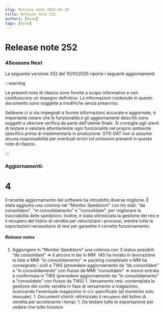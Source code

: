 ```yaml
---
slug: Release note 2025-01-10
title: Release note 252
authors: [4sne]
tags: [4sne]
---
```


# Release note 252

### 4Seasons Next

La seguente versione 252 del 10/01/2025 riporta i seguenti aggiornamenti

:::warning

Le presenti note di rilascio sono fornite a scopo informativo e non costituiscono un impegno definitivo. Le informazioni contenute in questo documento sono soggette a modifiche senza preavviso.

Sebbene ci si sia impegnati a fornire informazioni accurate e aggiornate, è importante notare che le funzionalità e gli aggiornamenti descritti sono soggetti a ulteriore verifica da parte dell'utente finale.  Si consiglia agli utenti di testare e valutare attentamente ogni funzionalità nel proprio ambiente specifico prima di implementarla in produzione.
SYS-DAT non si assume alcuna responsabilità per eventuali errori od omissioni presenti in queste note di rilascio.

:::


<!-- truncate -->

### Aggiornamenti:        

#  4

Il recente aggiornamento del software ha introdotto diverse migliorie. È stata aggiunta una colonna nel "Monitor Spedizioni" con tre stati: "da consolidare", "in consolidamento" e "consolidato", per migliorare la tracciabilità delle spedizioni. Inoltre, è stata ottimizzata la gestione dei resi e il recupero del listino di vendita per velocizzare i processi, mentre tutte le esportazioni necessitano di test per garantire il corretto funzionamento.


##### Release notes

1. Aggiungere in “Monitor
Spedizioni” una colonna con 3 status possibili:  “da consolidare” =&gt; è ancora
in lav in MM&nbsp; (4S ha inviato in
lavorazione le liste a MM) “in consolidamento” =&gt;
packing completato e MM ha consegnato i colli a TWS (prevedere aggiornamento da
“da consolidare” a “in consolidamento” con flusso da MM) “consolidato” =&gt; merce
entrata e confermata in TWS (prevedere aggiornamento da “in consolidamento” a
“consolidato” con flusso da TWS)    1. Versamento resi: contemplata la gestione del conto vendita in fase di versamento a magazzino, scaricando l'eventuale magazzino in c/v specificato (al momento solo manuale). 1. Documenti clienti: ottimizzato il recupero del listino di vendita per accelerarne i tempi. 1. Da testare tutte le esportazione per vedere che tutto funzioni&nbsp; 
